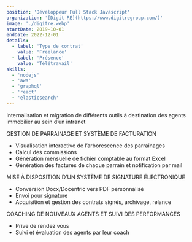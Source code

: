 ```yaml
---
position: 'Développeur Full Stack Javascript'
organization: '[Digit RE](https://www.digitregroup.com/)'
image: './digitre.webp'
startDate: 2019-10-01
endDate: 2022-12-01
details:
  - label: 'Type de contrat'
    value: 'Freelance'
  - label: 'Présence'
    value: 'Télétravail'
skills:
  - 'nodejs'
  - 'aws'
  - 'graphql'
  - 'react'
  - 'elasticsearch'
---
```


Internalisation et migration de différents outils à destination des agents immobilier au sein
d’un intranet

GESTION DE PARRAINAGE ET SYSTÈME DE FACTURATION

- Visualisation interactive de l’arborescence des parrainages
- Calcul des commissions
- Génération mensuelle de fichier comptable au format Excel
- Génération des factures de chaque parrain et notification par mail

MISE À DISPOSITION D’UN SYSTÈME DE SIGNATURE ÉLECTRONIQUE

- Conversion Docx/Docentric vers PDF personnalisé
- Envoi pour signature
- Acquisition et gestion des contrats signés, archivage, relance

COACHING DE NOUVEAUX AGENTS ET SUIVI DES PERFORMANCES

- Prive de rendez vous
- Suivi et évaluation des agents par leur coach
